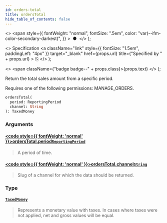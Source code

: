 ```yaml
---
id: orders-total
title: ordersTotal
hide_table_of_contents: false
---
```


  <>
    <span
      style={{
        fontWeight: "normal",
        fontSize: ".5em",
        color: "var(--ifm-color-secondary-darkest)",
      }}
    >
      &nbsp;●&nbsp;
    </span>
  </>
);

  <>
    Specification
    <a
      className="link"
      style={{ fontSize: "1.5em", paddingLeft: "4px" }}
      target="\_blank"
      href={props.url}
      title={"Specified by " + props.url}
    >
      ⎘
    </a>
  </>
);

  <>
    <span className={"badge badge--" + props.class}>{props.text}</span>
  </>
);

Return the total sales amount from a specific period.

Requires one of the following permissions: MANAGE_ORDERS.

```graphql
ordersTotal(
  period: ReportingPeriod
  channel: String
): TaxedMoney
```

### Arguments

#### [<code style={{ fontWeight: 'normal' }}>ordersTotal.<b>period</b></code>](#)<Bullet />[`ReportingPeriod`](../../../api-reference/miscellaneous/enums/reporting-period) <Badge class="secondary" text="enum"/> <Badge class="secondary" text="miscellaneous"/>

> A period of time.

#### [<code style={{ fontWeight: 'normal' }}>ordersTotal.<b>channel</b></code>](#)<Bullet />[`String`](../../../api-reference/miscellaneous/scalars/string) <Badge class="secondary" text="scalar"/> <Badge class="secondary" text="miscellaneous"/>

> Slug of a channel for which the data should be returned.

### Type

#### [`TaxedMoney`](../../../api-reference/miscellaneous/objects/taxed-money) <Badge class="secondary" text="object"/> <Badge class="secondary" text="miscellaneous"/>

> Represents a monetary value with taxes. In cases where taxes were not applied, net and gross values will be equal.
